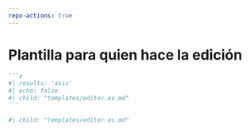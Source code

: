 ```yaml
---
repo-actions: true
---
```


# Plantilla para quien hace la edición  {#editortemplate}

::: {.content-hidden when-format="pdf"}

````markdown
```r
#| results: 'asis'
#| echo: false
#| child: "templates/editor.es.md"
```
````

:::

::: {.content-visible when-format="pdf"}

```r
#| child: "templates/editor.es.md"

```

:::


